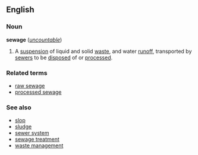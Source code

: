 {{rfd}}


{{wikipedia}}
==English==

===Noun===
'''sewage''' (''[[uncountable]]'')

# A [[suspension]] of liquid and solid [[waste]], and water [[runoff]], transported by [[sewer]]s to be [[dispose]]d of or [[process]]ed.

===Related terms===
* [[raw sewage]]
* [[processed sewage]]

===See also===
* [[slop]]
* [[sludge]]
* [[sewer system]]
* [[sewage treatment]]
* [[waste management]]